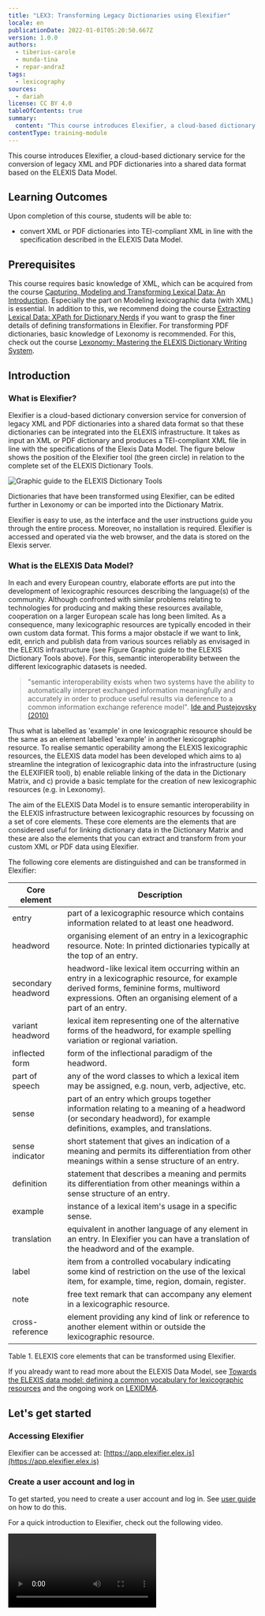 ```yaml
---
title: "LEX3: Transforming Legacy Dictionaries using Elexifier"
locale: en
publicationDate: 2022-01-01T05:20:50.667Z
version: 1.0.0
authors:
  - tiberius-carole
  - munda-tina
  - repar-andraž
tags:
  - lexicography
sources:
  - dariah
license: CC BY 4.0
tableOfContents: true
summary:
  content: "This course introduces Elexifier, a cloud-based dictionary service for the conversion of legacy XML and PDF dictionaries into a shared data format based on the ELEXIS Data Model. "
contentType: training-module
---
```

This course introduces Elexifier, a cloud-based dictionary service for the conversion of legacy XML and PDF dictionaries into a shared data format based on the ELEXIS Data Model.

## Learning Outcomes

Upon completion of this course, students will be able to:

* convert XML or PDF dictionaries into TEI-compliant XML in line with the specification described in the ELEXIS Data Model.

## Prerequisites

This course requires basic knowledge of XML, which can be acquired from the course [Capturing, Modeling and Transforming Lexical Data: An Introduction](/id/3yV0rXgfTgBFa3jXHm1HX). Especially the part on Modeling lexicographic data (with XML) is essential. In addition to this, we recommend doing the course [Extracting Lexical Data: XPath for Dictionary Nerds](/id/XUDsnt3PCB0WTEr-6EM7w) if you want to grasp the finer details of defining transformations in Elexifier. For transforming PDF dictionaries, basic knowledge of Lexonomy is recommended. For this, check out the course [Lexonomy: Mastering the ELEXIS Dictionary Writing System](/id/Qm_2SzS_rGB-Py9YTCHYm).

## Introduction

### What is Elexifier?

Elexifier is a cloud-based dictionary conversion service for conversion of legacy XML and PDF dictionaries into a shared data format so that these dictionaries can be integrated into the ELEXIS infrastructure. It takes as input an XML or PDF dictionary and produces a TEI-compliant XML file in line with the specifications of the Elexis Data Model. The figure below shows the position of the Elexifier tool (the green circle) in relation to the complete set of the ELEXIS Dictionary Tools.

![Graphic guide to the ELEXIS Dictionary Tools](images/elexis_dictionary_tools.png "Graphic guide to the ELEXIS Dictionary Tools")

Dictionaries that have been transformed using Elexifier, can be edited further in Lexonomy or can be imported into the Dictionary Matrix.

Elexifier is easy to use, as the interface and the user instructions guide you through the entire process. Moreover, no installation is required. Elexifier is accessed and operated via the web browser, and the data is stored on the Elexis server.

### What is the ELEXIS Data Model?

In each and every European country, elaborate efforts are put into the development of lexicographic resources describing the language(s) of the community. Although confronted with similar problems relating to technologies for producing and making these resources available, cooperation on a larger European scale has long been limited. As a consequence, many lexicographic resources are typically encoded in their own custom data format. This forms a major obstacle if we want to link, edit, enrich and publish data from various sources reliably as envisaged in the ELEXIS infrastructure (see Figure Graphic guide to the ELEXIS Dictionary Tools above). For this, semantic interoperability between the different lexicographic datasets is needed.

> "semantic interoperability exists when two systems have the ability to automatically interpret exchanged information meaningfully and accurately in order to produce useful results via deference to a common information exchange reference model".  [Ide and Pustejovsky (2010)](http://www.cs.vassar.edu/~ide/papers/ICGL10.pdf)

Thus what is labelled as 'example' in one lexicographic resource should be the same as an element labelled 'example' in another lexicographic resource. To realise semantic operability among the ELEXIS lexicographic resources, the ELEXIS data model has been developed which aims to a) streamline the integration of lexicographic data into the infrastructure (using the ELEXIFIER tool), b) enable reliable linking of the data in the Dictionary Matrix, and c) provide a basic template for the creation of new lexicographic resources (e.g. in Lexonomy).

The aim of the ELEXIS Data Model is to ensure semantic interoperability in the ELEXIS infrastructure between lexicographic resources by focussing on a set of core elements. These core elements are the elements that are considered useful for linking dictionary data in the Dictionary Matrix and these are also the elements that you can extract and transform from your custom XML or PDF data using Elexifier.

The following core elements are distinguished and can be transformed in Elexifier:

| Core element       | Description                                                                                                                                                                                            |
| ------------------ | ------------------------------------------------------------------------------------------------------------------------------------------------------------------------------------------------------ |
| entry              | part of a lexicographic resource which contains information related to at least one headword.                                                                                                          |
| headword           | organising element of an entry in a lexicographic resource. Note: In printed dictionaries typically at the top of an entry.                                                                            |
| secondary headword | headword-like lexical item occurring within an entry in a lexicographic resource, for example derived forms, feminine forms, multiword expressions. Often an organising element of a part of an entry. |
| variant headword   | lexical item representing one of the alternative forms of the headword, for example spelling variation or regional variation.                                                                          |
| inflected form     | form of the inflectional paradigm of the headword.                                                                                                                                                     |
| part of speech     | any of the word classes to which a lexical item may be assigned, e.g. noun, verb, adjective, etc.                                                                                                      |
| sense              | part of an entry which groups together information relating to a meaning of a headword (or secondary headword), for example definitions, examples, and translations.                                   |
| sense indicator    | short statement that gives an indication of a meaning and permits its differentiation from other meanings within a sense structure of an entry.                                                        |
| definition         | statement that describes a meaning and permits its differentiation from other meanings within a sense structure of an entry.                                                                           |
| example            | instance of a lexical item's usage in a specific sense.                                                                                                                                                |
| translation        | equivalent in another language of any element in an entry. In Elexifier you can have a translation of the headword and of the example.                                                                 |
| label              | item from a controlled vocabulary indicating some kind of restriction on the use of the lexical item, for example, time, region, domain, register.                                                     |
| note               | free text remark that can accompany any element in a lexicographic resource.                                                                                                                           |
| cross-reference    | element providing any kind of link or reference to another element within or outside the lexicographic resource.                                                                                       |

Table 1. ELEXIS core elements that can be transformed using Elexifier.

If you already want to read more about the ELEXIS Data Model, see [Towards the ELEXIS data model: defining a common vocabulary for lexicographic resources](https://elex.link/elex2021/wp-content/uploads/2021/08/eLex_2021_03_pp56-77.pdf) and the ongoing work on [LEXIDMA](https://www.oasis-open.org/committees/tc_home.php?wg_abbrev=lexidma).

## Let's get started

### Accessing Elexifier

Elexifier can be accessed at: [https://app.elexifier.elex.is](https://app.elexifier.elex.is)

### Create a user account and log in

To get started, you need to create a user account and log in. See [user guide](https://elexifier.elex.is/help/) on how to do this.

For a quick introduction to Elexifier, check out the following video.

<Video provider="youtube" id="kqYLWdGR_Qo" />

### Transforming an XML dictionary

In the custom XML scenario, XPath formalisms are used for identifying the core elements in the original dictionary data and transforming these to a TEI-compliant format. All information contained in the original dictionary is kept, and only the core elements are transformed into the shared format. The supported core elements are the same as those defined in the ELEXIS common vocabulary (see above in the section on the ELEXIS Data Model).

See the [user guide](https://elexifier.elex.is/help/#XMLtransformation) for detailed instructions on how to use the XML transformation.

### Transforming a PDF dictionary

In the PDF scenario a more complex process is needed. The PDF is first transformed in a flat structure using a pdf2xml conversion script (based on [https://github.com/kermitt2/pdf2xml](https://github.com/kermitt2/pdf2xml)). Then, a chunk of the resulting XML file is sent to [Lexonomy](https://lexonomy.elex.is/)  ([Měchura 2017](https://www.lexonomy.eu/docs/elex2017.pdf)), the online dictionary editing tool for manual annotation. Approximately 4 pages need to be annotated.  The annotated text is then used as the training material for machine learning algorithms that produce the entire dictionary converted to TEI-compliant format.

See the [user guide](https://elexifier.elex.is/help/#PDFtransformation) for detailed instructions on how to use the PDF transformation.

## Hands-on exercise: Transforming an XML dictionary with Elexifier

In this exercise you are going to transform a Sample Dictionary encoded in custom XML using Elexifier so that the dictionary can be integrated in the ELEXIS infrastructure.

The Sample Dictionary is an extract from the GLOBAL French Portuguese Dictionary © K Dictionaried Ltd. It contains two entries ('boire' and 'café') and can be found [here](https://github.com/elexis-eu/elexifier/blob/master/docs/examples/ElexifierSampleDictionary-v2-input.xml).

### Check out the XML of the Sample Dictionary

First, have a look at the input XML and see if you understand its structure. An extract of the XML of the entry for café 'coffee' is given below.

![](https://lh5.googleusercontent.com/oqXnBUD-dywul9jPV_qJdEGzJup9xh_QnZzmankQ-MtyKygDmgRqOI77gVScBhTp7Spy-lgF7Qm91qvf9IgjawuZKfX0WRcRgwu1-ZJInMJNZpQ0nG9RFZGGudFXcXSnm_8mawNUMbLNxnwEfw)

Figure: Extract from GLOBAL French Portuguese Dictionary © K Dictionaries Ltd

<Quiz>
  <Quiz.Card>
    <Quiz.MultipleChoice>
      <Quiz.Question>
        See if you can identify in this extract the name of the XML tag that is used for the entry element.
      </Quiz.Question>

      <Quiz.MultipleChoice.Option>
        EntryCtn
      </Quiz.MultipleChoice.Option>

      <Quiz.MultipleChoice.Option isCorrect>
        Entry
      </Quiz.MultipleChoice.Option>

      <Quiz.MultipleChoice.Option>
        DictionaryEntry
      </Quiz.MultipleChoice.Option>
    </Quiz.MultipleChoice>
  </Quiz.Card>
</Quiz>

### Transform the Sample Dictionary using Elexifier

Now we are going to transform the data using Elexifier.  What do you need to do?

#### 1. Login to Elexifier

To login to Elexifier, go to: [https://elexifier.elex.is/](https://elexifier.elex.is/)

#### 2. Import the Sample Dictionary file into Elexifier

How to import a file into Elexifier?

* Select the xml icon on the left-hand side of the screen and click "upload a dictionary"
* choose the file you want to upload and complete the template.

![](https://lh6.googleusercontent.com/rS3Q_YpepxG9eJJAkUrCyD7-6Eg_nuZCmFvnM40hIiw3bmjLkbQFeP7kQJecgcwcRB4McYjAHBr6l63t3Fv3QMsfdnZlvftQQUuU5aKKzUREkz_tu0gt7vHXwzsrMzUYgGeUfNmNIiAhqE2NAg)

What do you need to fill in?

**TITLE**  the name of the dictionary that you uploaded

**ACRONYM** the acronym of the dictionary

**PUBLISHER** if you know who published the dictionary you should type the name of the publisher here.

Only the acronym is obligatory as it is used to create unique identifiers for different elements in the transformation.

Under **CREATE A TRANSFORMATION** you need to complete the values for:

**ENTRY ELEMENT** This is the name of the XML tag that contains the entries in the dictionary that you are uploading

**HEADWORD ELEMENT** This is the name of the XML tag that contains the headwords in the dictionary that you are uploading

**TRANSFORMATION NAME** The name of your transformation, e.g. the name of the dictionary, e.g. SampleTransformation-v1

> Note: You should have already identified these elements in the original XML when you had a detailed look at the XML structure of the entry for 'coffee'.

Your data is uploaded and on the screen you will see two panes one above the other. The top one contains the original imported XML file and the bottom one shows a preview of the transformed data.

![](https://lh6.googleusercontent.com/XrY7X6oszqc1IfpWTt8uk9BRUHqhqGCqWR4IcKWPrvfCjZkquX9t1jxSLkRtTCAvKIOVI4i-I9zvLQhjqubH1FOBQJPEFK2kJpwjo81gA1nU08fVU_iNZI5ppoPlAwxtz2c6-DPeGjDUwQ2WvA)

As you can see in the bottom pane on your screen, the entry and headword elements have already been transformed to the TEI Lex-0 format, i.e.

```
<entry>
  <form type="lemma">
     <orth>boire</orth>
  </form>
</entry>
```

All the elements which have not yet been transformed, are encoded in between **dictScrap** and **seg** tags. You can gradually edit your transformation, as we will show in the next section.

> **dictScrap & seg**
>
> dictScrap and seg are TEI elements that are used to enclose elements of the original dictionaries which do not have a defined transformation mapping. In other words, if you do not define a transformation mapping for an element of the original dictionary, it will be transformed into a dictScrap or seg element.
>
> You can learn more about TEI Lex-0 in the course [Modelling Dictionaries in TEI Lex-0](/id/en5qQnz7D4o0SHU33KqiS).

#### 3. Define the transformation

We are now going to define a complete transformation of the Sample Dictionary, transforming as many elements in the input as possible.

To edit your transformation, you need to click edit.

![](https://lh5.googleusercontent.com/XR20CqpMPy8Lm1uIrbp8T-so3cJHiCo0B8b1W2wpt4pEDcSyy4HBUZXMWHYiKHzX3cDB9I0_TGAVIzgAvncUrQbRlXRzTohec9RjzqNLHm01pe3RRVGI1rA2SOF66SKuFCFVmuwu5-noc8bsAg)

The transformation already contains three elements, i.e. entry, headword and sense.

![](https://lh5.googleusercontent.com/6ezu_t0ItGY5y7vgLg9uJd-ZE-8DMMlrERlNpaK1EpMGQA66Sw8tgcA_xVMT9Qb68eLdJBl2zmNpINOo4IegA0JccCEv-ZOgKFgsbWN_sdHgEfRyeslqpnqHkKEoB8syKkzT-ltcUJRCPAPmiw)

> Note: It is recommended to add the language of the headwords in your dictionary to the entry element.

The first two elements were already specified when uploading the XML file; sense is given a 'dummy' value by default. You need to define it and set it to the name of the XML tag which contains the sense information in the input.

![](https://lh6.googleusercontent.com/DwXzvHuE0B5bEfJoZtXyYpSuXDYfsh_duSepXmYD-fJgktcxn9rwwOosAKArcWBT4cwjHIWmj61IFD1-OO2wIG4ZSqYD2Zs_y330FjSK9nqqtR-qOVV2BLgOCHzmnzfeki84OOOxbYgDl2wR4g)

![](https://lh6.googleusercontent.com/ZFO17ogEMuZkpAGpNprKA2G0OLBxH27781bwXp4gKFGTx5EDXp5A9k_CmBs46UlSfc3ezenjgqfmzCoUmXDSpQu9ZTbv_Ehy1RdU-yYwtrOBa2doo6iC9TEQ6sMLwz1ASxq8FoDE1hC9IHL01g)

You can now start identifying the other elements in the data using simple XPATH expressions, selecting an element with a specific name and if needed the path to the element.

> Note: You can learn more about XPATH in the course [Extracting Lexical Data: XPath for Dictionary Nerds](/id/XUDsnt3PCB0WTEr-6EM7w)

To add an element, click on "ADD CORE ELEMENT" and add for instance "DEFINITION" and specify the element that contains the definition element in the input.

![](https://lh3.googleusercontent.com/omHv1ODtgu9vB3O92EMZSC0BLs2tvomPR8ktmWjinmSEIW1OEqKXaTOjz4aeI3QGgP1stTjLlQv5KElnCFMaBAma5dYYjFQEyMRwGwa0YS8r67f2YNQgJ73TOOQPvbH6aSnEWbY4pQYSpYq5Vg)

After you have done this, you can click on Update. In the bottom pane, you can inspect the result of the current version of the transformation. Note that at the top of this pane you have the option to strip off namespaces and dictScrap elements.

> Namespaces:
>
> Elexifier can encode original dictionary information in a dedicated namespace. Assume that in a German dictionary the headword is encoded in a tag called **Stichwort**. Elexifier encodes this original tagname in a dedicated namespace in the transformed file. By using the Strip namespaces checkbox, you can remove these elements resulting in a clean TEI Lex-0 file.
>
> dictScrap:
>
> The Strip dictScrap checkbox removes all elements that do not have a defined mapping (and are therefore transformed into either dictScrap or seg element) which makes it easier for the users to see what was transformed.

Ticking these boxes will make your output more understandable.

![](https://lh4.googleusercontent.com/4l-6oh7GslVhYlcSe1HxirDSH_uPXIDIC1ZZhilRQR88y-nWlkY2qhqNbqJ2rlYm49kRh-Vk9-Z0268IDui7n0f72stsPeMxQOxCtMaApWNX17O2ZyzdmxMBMdLOIk9zm0uhiKugqAZf9tPD1w)

So far so good. Let's now look at "PART OF SPEECH".

Transforming the Part of Speech tag is a little more difficult in our Sample Dictionary as the part of speech value is stored in an attribute of the PartOfSpeech tag.![](https://lh5.googleusercontent.com/l38pQRWaZzn7jatj0JommeX-R2b7CCw8EV24X2WZuc97HJbVDBlpolJHnZQdKLpMj_Nn-9nav_0RE4dRrP9QqaXoUOwuGpxq2Gu_KP0eV_shMTEVzcE_p5qJ-X5Mei_Op3ndBs5C9WGOKgzGkg)To transform the Part of Speech, you first need to specify the tag name, i.e. PartOfSpeech and then you need to select the value of the attribute. You do this by selecting the option 'attribute value' from the dropdown menu.

![](https://lh6.googleusercontent.com/YUkFwtu9lrx9jhkJJgwNQan62GoCemvOyeA9f_qr9sRX5uwd0fyNmOdTlB4xyMvASsEVWgtjmvjKu649skkw-B0tTutbu-PI2MbZSd6bHtglTf714aURthTZUm6oRom_rxgjOv4gG2keiLFI4Q)

In the box behind ATTRIBUTE VALUE, you can then type the name of the attribute that contains the content you want to extract, e.g. value in this case.

![](https://lh5.googleusercontent.com/HWHs0S5WAPLJN-JlOBTb8XZjCoToUYFKOL1y9pWpC6ufmq50aHop-YwYIEPeCMREySsPYO5eGJH-qCRTNmWxKPfCeN-pFSUTWN0yZJKY9edSJy9X0dPwZIGOWseWTSkGFIRSQKgmihfn-aNpLw)

##### Mapping POS labels to Universal Dependencies

Under PART OF SPEECH you also have the option to map the Part of Speech label occurring in the XML file with the tags from [Universal Dependencies](https://universaldependencies.org/u/pos/index.html). It is recommended that you do this as this will make it easier to link your data more reliably to other lexicographic resources in the ELEXIS infrastructure. In our Sample Dictionary, the Part of Speech labels that are used are already compatible with Universal Dependencies.

![](https://lh6.googleusercontent.com/FPWb2IwsQhgw_rT_ATYop2sF4bsLuRBSigQqJeIxPFjAZV4tk-lIHNfm5WRGyYVGhrRCdbj7zhIqGIu_3Qovbl9z4388nE9DwVL7NmBM04_5s4QZw3aIOY8_c5j-PHHc3rz1P7KDTuOiAYhWiA)

Try to add the following core elements to your transformation:

* Sense indicator
* Headword Translation
* Example
* Example Translation

> Note: It is recommended to add language to Headword Translation and Example Translation.

![](https://lh4.googleusercontent.com/MZQAZiQB8OqiyRSfolBJfBJpKUlNZE1xteD39UdTYLPNlMjgaRlTP5AxAYUo77EknJndirha5b33EKm4m0GVBpliaJAPJEHiMAl1f8uwizFiiSbNpySrfv91V42jM8ccKSMaVzNbO9OLWkR38Q)

If your dictionary contains an example translation you want it to occur inside the example tag in your output. You do this by adding ADOPT SELECTOR in the **example** element.

![](https://lh3.googleusercontent.com/ER_aTr63PtiCoD1zHuY-4bMirNLeQDTNetHd5IQZUCjcG_TIjZc3HyKDNnvccfDdemkyTDbyRZbYC8jV4KY900B9ISfSMeHdMmWtn9vA7cDfJkLJya3eN0KxQ7fWbFA9HFPfayR1kYEZ_x9V4w)

You then set the path to the example translation element.

![](https://lh4.googleusercontent.com/fDnPBjLk-PFPA8HjdlAWy0238UquJe3EyJNyGxTPsGxyDQf9cD7QAXrM_20OIgGM1OvwM5QeZkoVFa2iH5TkogfumwBR6o23u7AytEQiMcUF_TdbPNXqLPhLDjRVyzaZ71ltld7sEhHlAQrkZA)

What this expression does is ask the algorithm to move one level up, to find all Translation elements, and to move them within the **example** element. In the preview pane, you will the changed position of the example translation. after you have updated your transformation.

## Export the data for later use

Once you are done with the transformation, you can download the data for later use, by clicking on "Download". You need to close the transformation editing pane, by clicking on the name of your dictionary on the left-hand side. Then the Download option will appear again.

![](https://lh6.googleusercontent.com/b_iSR49-3m6O1-93uOu8Sm60Pu9X64lVVQjy86_sLIQQ55ZJxRV-k7I7yYR5yvZKw_x71cr70NpZD-ZBsBVOFhM-XT3TPEuDFrrSvONyd8pKN4jnJ6K9WGgCcdceLc9jG4yW2SOcJhyVpDwGfg)

You can then choose to download with or without namespaces.

![](https://lh5.googleusercontent.com/kXw1mzanyCUjTsLey1S5Ohf6ObTY2g8y4apo_MKokDlh3WR_vnvYLzZ4GnHMU6JCVf3ccAayF7hikfm-Q7pBEo_uszCAtk3tjSpcp7M2-Hl4V094k3IZ3rKkJqt8_MXWMOkqN5pP_t7mYch_-Q)

A download without namespaces of the transformed data that we prepared for these two entries can be found [here](https://github.com/elexis-eu/elexifier/blob/master/docs/examples/ElexifierSampleDictionary-v2-SampleTransformation-v2-full_without-nmspcs-output.xml).

For more help on Elexifier, click on Help: [https://elexifier.elex.is/help/](https://elexifier.elex.is/help/)

## Next steps

Lexonomy is a cloud-based, open-source platform for writing and publishing dictionaries. In the course [Lexonomy: Mastering the ELEXIS Dictionary Writing System](/id/Qm_2SzS_rGB-Py9YTCHYm) you learn how to use Lexonomy.

You may be also interested in checking out [Deliverable 1.4 ELEXIS Conversion Tools](https://elex.is/wp-content/uploads/2021/05/ELEXIS_D1_4_ELEXIS_Conversion_Tools.pdf) The appendix of this deliverable contains examples from dictionaries from ELEXIS partners, showing the input format together with the transformed output from Elexifier.

